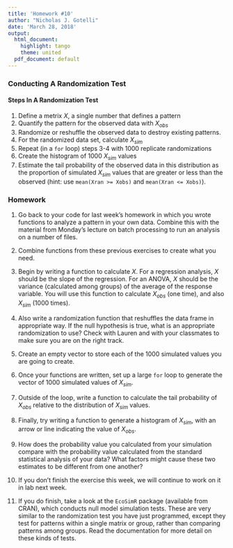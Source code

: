 ---
title: 'Homework #10'
author: "Nicholas J. Gotelli"
date: 'March 28, 2018'
output:
  html_document:
    highlight: tango
    theme: united
  pdf_document: default
---

### Conducting A Randomization Test


#### Steps In A Randomization Test

1. Define a metrix $X$, a single number that defines a pattern
2. Quantify the pattern for the observed data with $X_{obs}$
3. Randomize or reshuffle the observed data to destroy existing patterns.
4. For the randomized data set, calculate $X_{sim}$
5. Repeat (in a `for` loop) steps 3-4 with 1000 replicate randomizations
6. Create the histogram of 1000 $X_{sim}$ values
7. Estimate the tail probability of the observed data in this distribution as the proportion of simulated $X_{sim}$ values that are greater or less than the observed (hint: use `mean(Xran >= Xobs)` and `mean(Xran <= Xobs)`).

### Homework

1. Go back to your code for last week's homework in which you wrote functions to analyze a pattern in your own data. Combine this with the material from Monday's lecture on batch processing to run an analysis on a number of files.

2. Combine functions from these previous exercises to create what you need.

3. Begin by writing a function to calculate $X$. For a regression analysis, $X$ should be the slope of the regression. For an ANOVA, $X$ should be the variance (calculated among groups) of the average of the response variable. You will use this function to calculate $X_{obs}$ (one time), and also $X_{sim}$ (1000 times).

5. Also write a randomization function that reshuffles the data frame in appropriate way. If the null hypothesis is true, what is an appropriate randomization to use? Check with Lauren and with your classmates to make sure you are on the right track.

6. Create an empty vector to store each of the 1000 simulated values you are going to create. 

7. Once your functions are written, set up a large `for` loop to generate the vector of 1000 simulated values of $X_{sim}$.

8. Outside of the loop, write a function to calculate the tail probability of $X_{obs}$ relative to the distribution of $X_{sim}$ values. 

9. Finally, try writing a function to generate a histogram of $X_{sim}$, with an arrow or line indicating the value of $X_{obs}$.

10. How does the probability value you calculated from your simulation compare with the probability value calculated from the standard statistical analysis of your data? What factors might cause these two estimates to be different from one another?

11. If you don't finish the exercise this week, we will continue to work on it in lab next week.

12. If you do finish, take a look at the `EcoSimR` package (available from CRAN), which conducts null model simulation tests. These are very similar to the randomization test you have just programmed, except they test for patterns within a single matrix or group, rather than comparing patterns among groups. Read the documentation for more detail on these kinds of tests.



